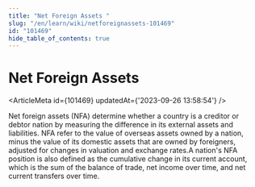 ```yaml
---
title: "Net Foreign Assets "
slug: "/en/learn/wiki/netforeignassets-101469"
id: "101469"
hide_table_of_contents: true
---
```



# Net Foreign Assets 

<ArticleMeta id={101469} updatedAt={'2023-09-26 13:58:54'} />
<div className='border-solid border-b border-t-0 my-4 border-[var(--ifm-color-gray-300)]' />

Net foreign assets (NFA) determine whether a country is a creditor or debtor nation by measuring the difference in its external assets and liabilities. NFA refer to the value of overseas assets owned by a nation, minus the value of its domestic assets that are owned by foreigners, adjusted for changes in valuation and exchange rates.A nation's NFA position is also defined as the cumulative change in its current account, which is the sum of the balance of trade, net income over time, and net current transfers over time.
